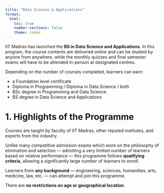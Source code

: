 ```yaml
---
title: "Data Science & Applications"
format:
  html:
    toc: true
    number-sections: false
    theme: cosmo
---
```




IIT Madras has launched the **BS in Data Science and Applications**. In this program, the course contents are delivered online and can be studied by anyone from anywhere, while the monthly quizzes and final semester exams will have to be attended *in-person* at designated centres.

Depending on the number of courses completed, learners can earn:

- a Foundation level certificate  
- Diploma in Programming / Diploma in Data Science / both  
- BSc degree in Programming and Data Science  
- BS degree in Data Science and Applications

# 1. Highlights of the Programme

Courses are taught by faculty of IIT Madras, other reputed institutes, and experts from the industry.

Unlike many competitive admission exams which work on the philosophy of elimination and selection — admitting a very limited number of learners based on relative performance — this programme follows **qualifying criteria**, allowing a significantly large number of learners to enroll.

Learners from **any background** — engineering, sciences, humanities, arts, medicine, law, etc. — can attempt and join this programme.

There are **no restrictions on age or geographical location**.
